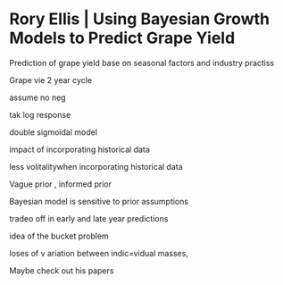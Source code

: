 # Rory Ellis | Using Bayesian Growth Models to Predict Grape Yield {-}

Prediction of grape yield base on seasonal factors and industry practiss


Grape vie 2 year cycle

assume no neg

tak log response

double sigmoidal model

impact of incorporating historical data

less volitalitywhen incorporating historical data

Vague prior , informed prior 

Bayesian model is sensitive to prior assumptions

tradeo off in early and late year predictions

idea of the bucket problem

loses of v ariation between indic=vidual masses, 

Maybe check out his papers

